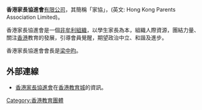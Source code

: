 {{Unreferenced|time=2017-03-07T13:42:32+00:00}}
'''香港家長協進會'''[[有限公司|有限公司]]，其簡稱「家協」，(英文: Hong Kong Parents Association Limited)。

香港家長協進會是一個[[非牟利組織|非牟利組織]]，以學生家長為本，組織人際資源，團結力量、關注[[香港|香港]]教育的發展，引導會員覺醒，期望政治中立、和諧及進步。

香港家長協進會會長是[[梁中昀|梁中昀]]。

==外部連線==
* [https://web.archive.org/web/20060529034216/http://www.hkedcity.net/iworld/index.phtml?iworld_id=177 香港家長協進會]在[[香港教育城|香港教育城]]的資訊。

{{HK-edu-stub}}
{{HK-soc-stub}}
[[Category:香港教育團體|Category:香港教育團體]]